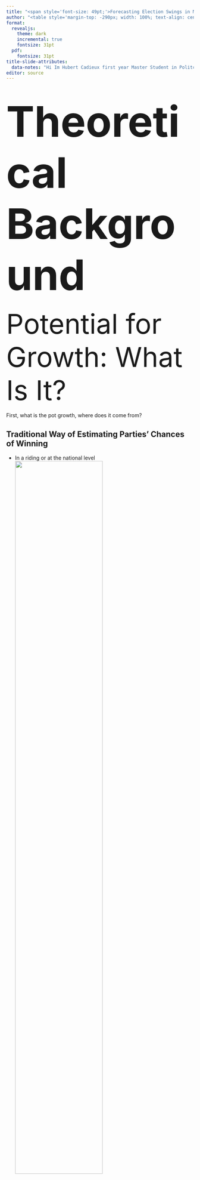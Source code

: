 ```yaml
---
title: "<span style='font-size: 49pt;'>Forecasting Election Swings in Multiparty Systems Using Underlying Potential for Growth of Parties</span>"
author: "<table style='margin-top: -290px; width: 100%; text-align: center;'><tr><td style='vertical-align: top; padding-right: 5px;'>Hubert Cadieux<br>Sarah-Jane Vincent<br>Camille Pelletier</td><td style='vertical-align: top;'>Catherine Ouellet<br>Jérémy Gilbert<br>Yannick Dufresne</td></tr></table>"
format:
  revealjs:
    theme: dark
    incremental: true
    fontsize: 31pt
  pdf:
    fontsize: 31pt
title-slide-attributes: 
  data-notes: "Hi Im Hubert Cadieux first year Master Student in Politcal Science at Université Laval<br>Planning on doing masters thesis on operationalisation political parties potential for growth in multiparty systems<br>With my colleagues, we wrote this article trying to empirically validate a measure of this concept by trying to forecast electoral swings"
editor: source
---
```


# [Theoretical Background]{style="font-size: 85pt;"}
[Potential for Growth: What Is It?]{style="font-size: 55pt;"}

::: {.notes}
First, what is the pot growth, where does it come from?
:::

## Traditional Way of Estimating Parties' Chances of Winning

::: {.nonincremental}
-   In a riding or at the national level
![](graphs/pres_spsa24/1_theoretical_example1.png){width=70%}
:::

::: {.notes}
It comes from the intuition <br>
Tradtional measures of vote intention fail to capture essential information about an electoral race 
:::


#
![](graphs/pres_spsa24/1_theoretical_example1.png){width=90%}

::: {.notes}
Let's take this fictional example. <br>
In this graph, the X-axis is the Projected Vote share of parties. <br>
We can come to the following conclusions in interpreting this graph: <br>
A has an excellent lead <br>
But B is a potential challenger <br>
C has no chance of winning.
:::


#
![](graphs/pres_spsa24/1_theoretical_example2.png){width=100%}

::: {.notes}
However, these conclusions completely go out the window when we interpret vote intention as a continuous spectrum <br>
EXPLAIN GRAPH <br>
Same fictional voters <br>
one side actual voters of the party, other side voters of other parties <br>
Ordered from Solid to fragile voters <br>
Ordered from reachable voters to unreachable <br>
Whole new set of conclusions <br>
A fragile shape <br>
B solid electoral base, but no potential to grow<br>
C small electoral base, but a lot of potential to grow<br>
so we can conclude that<br>
A and C are a communicating vase <br>
A has a good lead, but could relatively easily lose electors to party C<br>
B is easily in second place but cant go further. Hopes for A and C to separate votes between themselves. Will try to keep fragile electors<br>
C is far behind, but could make a play for fragile segments of the electorate of A.<br>
What if it does?
:::

#
![](graphs/pres_spsa24/1_theoretical_example3.png){width=100%}

::: {.notes}
We get a whole new picture.<br>
DRINK WATER
C and A switched<br>
Like I said, C could also gain less votes and give victory to B, but it is clear that the parties's strategies are far more different when we look deeper in the data.<br>
Operationalisation enables forecast and anticipate potential electoral swings like in this fictional example that traditional methods do not allow.<br>
Logic, intuition behind this.<br>
Two distincts concepts: potential for growth and vote solidity
:::

## Why Study It?

-   More nuanced interpretation of agregated vote intentions
-   Better allocation of parties' resources
-   Identifying parties' room to maneuver
-   Identifying parties' fragile segments of electorate
-   Improving electoral forecasting
-   Better anticipation of electoral swings

::: {.notes}
better alloc, example of party B: instead of trying to gain new voters, defend its fragile electors
:::

## [Research Question]{style="font-size: 85pt;"}

[Can the forecast of ]{style="font-size: 47pt;"} [***electoral swings***]{style="font-size: 55pt; color: #00BFFF;"} [be improved by quantifying a]{style="font-size: 47pt;"} [***party's potential for growth***]{style="font-size: 55pt; color: #00BFFF;"}?

<!--- Research question to validate --->

## Election Forecasting {.smaller}

<!-- Ajouter une source par model --> 

-   Small history
-   Four classes of forecasting methods
    1.  Structural models
    2.  Models based on the traditional vote intention question
    3.  Vote expectations, wisdom of the crowd
    4.  Combination of the three
-   These four models do not capture essential information
    -   Potential swings
    -   Fragile segments

::: {.notes}
Continue with Little breakdown<br>
History: since the 80s as academic enterprise<br>
:::

## Bridging this gap: the Relative Confidence Index (RCI)

<!-- Insister ici que c'est "théorique" -->

An innovative range approach to measure vote intention

::: {.notes}
to bridge this gap <br>
we bring forward a new range measure of vote intention<br>
relative confidence index
:::

## How is it Calculated?

![](graphs/pres_spsa24/2_rci_1.png)

::: {.notes}
to measure rci, we ask respondents on scale 0-10<br>
thats the continuous part<br>
WATER
:::


## How is it Calculated?
![](graphs/pres_spsa24/2_rci_2.png)

::: {.notes}
the relative part is that we<br>
substract the vote likelihood of the second party to vote likelhiood of the first: positive value<br>
Julie party a Tomas party c<br>
substract the vote likelihood of the first party to all other parties: negative value<br>
julie B and c<br>
positive: as you approach 10, the more solid is your vote<br>
negative: as you aproach 0, you gradually become a elector with more potential<br>
:::


## What Has Been Done With This Approach?

<!-- Ne pas commencer ton bullet point avec la référence: inverse les deux éléments d’info. Ce qui a été fait d’abord, la référence ensuite. Et assure-toi de bien faire ressortir en quoi cette approche apporte ou répond à de nouvelles questions par rapport aux notes de recherche précédentes. -->

::: {.nonincremental}
-   Dufresne et al. (2022): Le potentiel de croissance du Parti québécois : L’envers du vote (*The Potential for Growth of the Parti Québécois: The Flip Side of Voting*)
-   Déry et al. (2022): Sur le potentiel de croissance du Parti conservateur du Québec (*On the Potential for Growth of the Conservative Party of Quebec*)
-   *Unpublished* Cadieux et al. (2024?): On Volatility and Parties' Potential for Growth
:::

::: {.notes}
The measure has been introduced and presented descriptively in these 3 articles<br>
More descriptive rather than validating its value
:::

## Theoretical Benefits of Such Measure

-   More suitable to multiparty systems
-   Adding layer of choices → reduction of prediction error
-   More nuance to deal with undecided voters
-   Alleviate uncertainty associated with attitude/behaviour discrepancies
-   Makes a difference between unreachable and reachable electors → [***potential for growth***]{style="font-size: 40pt; color: #00BFFF;"}
-   Makes a difference between a solid and a fragile voter → [***vote solidity***]{style="font-size: 40pt; color: #00BFFF;"}

::: {.notes}
these articles also lay out the theoretical benefits of the measure
most important are
:::


# Data and Context

## Case Study

-   Quebec Provincial Election, 2022
- Election date: October 3rd, 2022
- First-past-the-post
- 125 electoral ridings
- Drastic decline of the majority government since then

::: {.notes}
alright if we go back to the research question, which is<br>
we used the months before and after Quebec Provincial Election of 2022 as case study<br>
for context, Quebec is a multiparty parliamentary system with first past the post elections where each party aims to elect a representative in 125 electoral ridings<br>
:::


## 2022 Election Results
![](graphs/pres_spsa24/6_casestudy_elxnresults.png)

::: {.notes}
CAQ (majority incumbent) won 90 ridings, majority of seats
If we look at the electoral results, we can clearly see that CAQ won by a landslide, even in popular vote.<br>
We can also observe the PQ, which had 15% of the popular vote and 2% of the seats
:::


## Projections from December 2023
![](graphs/pres_spsa24/6_casestudy_projections.png)

::: {.notes}
Projections from today show a complete different picture<br>
CAQ now sits 2nd in popular vote and 3rd in projected seats.<br>
CAQ **19 seats**
PQ is close to a majority with 57 projected seats and leads popular vote<br>
:::


##
[Could we have forecasted the rise of the PQ?]{style="font-size: 47pt;"}

![](graphs/pres_spsa24/6_casestudy_projections.png){width=530px}

:::{.notes}
This case study is perfect to test the rci as a measure of potential for growth: in a matter of 14 months, the PQ went from 2% of the seats to 46%. This enormous rise can definitely be studied through the lenses of potential for growth and vote solidity. Impossible to predict using traditional measures
:::

# [Hypotheses]{style="font-size: 85pt;"}

1. [PQ had high]{style="font-size: 47pt;"} [***potential for growth***]{style="font-size: 55pt; color: #00BFFF;"} [in ridings won by the CAQ]{style="font-size: 47pt;"}
2. [CAQ had low]{style="font-size: 47pt;"} [***vote solidity***]{style="font-size: 55pt; color: #00BFFF;"} [overall]{style="font-size: 47pt;"}

:::{.notes}
we lay out 2 hypotheses to test this
:::

## Datasets {.smaller}

::: columns
::: {.column width="50%"}
Potential for growth

-   Surveys
    -   Monthly surveys taken from January 2022 to August 2022 (n = 9,135)
    -   (in discussion to obtain Vote Compass' datasets)
-   2021 Canadian Census data (by provincial riding)
:::

::: {.column width="50%"}
Electoral swings

-   2022 Electoral results compared with Qc125.com December 2023 projections
:::
:::

::: {.notes}
To obtain estimates of potential for growth and vote solidity in each electoral riding, we used a combination of monthly surveys taken before the 2022 election.<br>
We are currently in discussion to obtain data from the Vote Compasses, which would gather hundreds of thousands data points.<br>
We projected the survey data on populational data from 2021 Canadian Census<br>

To compare with actual projections, we collected data from the survey aggregator Qc125.com, which is equivalent to 538 in the USA.
:::

# Methodology

::: {.notes}
The methodological part of this artile is related to the challenge of estimating the RCI at the riding level considering our 9000 data points
:::

## Estimating the RCI at the Riding-Level

::: {.nonincremental}
-   Step 1: compute regression models to predict the RCI using survey data
-   Step 2: predict those models on riding-level census data
-   Step 3: aggregate the RCI and its uncertainty using segments' weights in the riding
:::

:::{.notes}
So the 3 main steps are the following. We needed to estimate the negative and positive rci for each party in each riding.<br>
:::

## Step 1: Compute Regression Models to Predict the RCI Using Survey Data

-   Vote solidity: `lm(rci ~ age * langue * region * male)` but only for a party's current electoral base
-   Potential for growth: `lm(rci ~ age * langue * region * male)` but only for respondents who do not currently vote for the party
<!-- -   Vote intention: `multinom(party ~ age * langue * granular + male)` -->

:::{.notes}
Interaction term between age language gender and region<br>
The models were the same for vote sol and pot growth and were the same for each party<br>
Total of 10 models (5 parties TIMES 2 DV)<br>
<!-- Each riding was associated with one of the 17ish administrative regions of Quebec (some tweaks). Done because low number of respondents by some ridings.--->
:::

## Step 2: Predict Those Models on Riding-Level Census Data

```r
# Packages ----------------------------------------------------------------
library(dplyr)
# Data --------------------------------------------------------------------
Data <- readRDS("../_SharedFolder_article_pot-growth/data/marts/rci_by_riding/provqc2022/disaggregated/potgrowth_votesolidity.rds") %>% 
  filter(riding_id %in% c(258, 206) &
           model == "potgrowth" &
           langue == "french" &
           party %in% c("PQ", "CAQ")) %>% 
  mutate(Riding = case_when(
    riding_id == 258 ~ "Borduas",
    riding_id == 206 ~ "Granby"
    ),
         Region = case_when(
    riding_id == 258 ~ "Montérégie",
    riding_id == 206 ~ "Estrie"
    ),
         Gender = ifelse(male == 1, "Male", "Female"),
         Language = case_when(
           langue == "french" ~ "French",
           langue == "english" ~ "English"
           ),
         prct = round(prct, digits = 2),
         estimate = round(estimate, digits = 2),
         std.error = round(std.error, digits = 2)) %>% 
  arrange(-estimate) %>% 
  select(Riding, Region, Weight = prct, Language, Gender,
         Age = age, party, estimate,
         std.error) %>% 
  tidyr::pivot_wider(., names_from = "party",
              values_from = c("estimate", "std.error"),
              id_cols = c("Gender", "Age", "Language", "Riding", "Region", "Weight")) %>% 
  rename("Pot Growth\nEstimate CAQ" = estimate_CAQ,
         "Std Error CAQ" = std.error_CAQ,
         "Pot Growth\nEstimate PQ" = estimate_PQ,
         "Std Error PQ" = std.error_PQ) %>% 
  select(Riding, Region, Weight, Language, Gender,
         Age, `Pot Growth\nEstimate CAQ`, `Std Error CAQ`,
         `Pot Growth\nEstimate PQ`,
         `Std Error PQ`)
  
knitr::kable(Data) %>% 
  kableExtra::kable_styling(font_size = 20) %>% 
  kableExtra::column_spec(7, color = "white", background = "#00cccc") %>% 
  kableExtra::column_spec(9, color = "white", background = "#004C9D")
```

[*Example with potential for growth estimates for two parties, PQ and CAQ, in two ridings, Borduas and Granby, for francophones segments*]{style="font-size: 12pt;"}

:::{.notes}
example french women 34 years or younger<br>
we can also observe the different weights in the riding of each segment.<br>
we can also observe that the same profile in a riding from a different region has different predictions<br>
WATER
:::

<!---
## 
```r
# Packages ----------------------------------------------------------------
library(dplyr)
# Data --------------------------------------------------------------------
Data <- readRDS("../_SharedFolder_article_pot-growth/data/marts/rci_by_riding/provqc2022/disaggregated/potgrowth_votesolidity.rds") %>% 
  filter(riding_id %in% c(258, 252) &
           model == "potgrowth" &
           langue == "french" &
           party %in% c("PQ", "CAQ")) %>% 
  mutate(Riding = case_when(
    riding_id == 258 ~ "Borduas",
    riding_id == 252 ~ "Montarville"
    ),
         Region = case_when(
    riding_id == 258 ~ "Montérégie",
    riding_id == 252 ~ "Montérégie"
    ),
         Gender = ifelse(male == 1, "Male", "Female"),
         Language = case_when(
           langue == "french" ~ "French",
           langue == "english" ~ "English"
           ),
         prct = round(prct, digits = 2),
         estimate = round(estimate, digits = 2),
         std.error = round(std.error, digits = 2)) %>% 
  arrange(-estimate) %>% 
  select(Riding, Region, Weight = prct, Language, Gender,
         Age = age, party, estimate,
         std.error) %>% 
  tidyr::pivot_wider(., names_from = "party",
              values_from = c("estimate", "std.error"),
              id_cols = c("Gender", "Age", "Language", "Riding", "Region", "Weight")) %>% 
  rename("Pot Growth\nEstimate CAQ" = estimate_CAQ,
         "Std Error CAQ" = std.error_CAQ,
         "Pot Growth\nEstimate PQ" = estimate_PQ,
         "Std Error PQ" = std.error_PQ) %>% 
  select(Riding, Region, Weight, Language, Gender,
         Age, `Pot Growth\nEstimate CAQ`, `Std Error CAQ`,
         `Pot Growth\nEstimate PQ`,
         `Std Error PQ`)
knitr::kable(Data) %>% 
  kableExtra::kable_styling(font_size = 20) %>% 
  kableExtra::column_spec(7, color = "white", background = "#00cccc") %>% 
  kableExtra::column_spec(9, color = "white", background = "#004C9D")
```

[*Same profiles from the same regions have the same estimates*]{style="font-size: 12pt;"}

:::{.notes}
here we can observe that profiles in ridings from the same regions have the same predictions.<br>
By riding differences will come for the socio-demographical composition
:::
--->

## Step 3: Aggregate the RCI and Its Uncertainty Using Segments' Weights in the Riding

::: columns
::: {.column width="50%"}
```r
# Packages ----------------------------------------------------------------
library(dplyr)
# Data --------------------------------------------------------------------
Data <- readRDS("../_SharedFolder_article_pot-growth/data/marts/rci_by_riding/provqc2022/disaggregated/potgrowth_votesolidity.rds") %>% 
  filter(riding_id %in% c(258, 252) &
           model == "potgrowth" &
           langue == "french" &
           party %in% c("PQ", "CAQ")) %>% 
  mutate(Riding = case_when(
    riding_id == 258 ~ "Borduas",
    riding_id == 252 ~ "Montarville"
    ),
         Region = case_when(
    riding_id == 258 ~ "Montérégie",
    riding_id == 252 ~ "Montérégie"
    ),
         Gender = ifelse(male == 1, "Male", "Female"),
         Language = case_when(
           langue == "french" ~ "French",
           langue == "english" ~ "English"
           ),
         prct = round(prct, digits = 2),
         estimate = round(estimate, digits = 2),
         std.error = round(std.error, digits = 2)) %>% 
  arrange(-estimate) %>% 
  select(Riding, Region, Weight = prct, Language, Gender,
         Age = age, party, estimate,
         std.error) %>% 
  tidyr::pivot_wider(., names_from = "party",
              values_from = c("estimate", "std.error"),
              id_cols = c("Gender", "Age", "Language", "Riding", "Region", "Weight")) %>% 
  rename("Pot Growth\nEstimate CAQ" = estimate_CAQ,
         "Std Error CAQ" = std.error_CAQ,
         "Pot Growth\nEstimate PQ" = estimate_PQ,
         "Std Error PQ" = std.error_PQ) %>% 
  select(Riding, Region, Weight, Language, Gender,
         Age, `Pot Growth\nEstimate CAQ`, `Std Error CAQ`,
         `Pot Growth\nEstimate PQ`,
         `Std Error PQ`)
knitr::kable(Data) %>% 
  kableExtra::kable_styling(font_size = 9) %>% 
  kableExtra::column_spec(3, color = "white", background = "red") %>% 
  kableExtra::column_spec(7, color = "white", background = "#00cccc") %>% 
  kableExtra::column_spec(9, color = "white", background = "#004C9D")
```
:::

::: {.column width="45%"}
```r
# Packages ----------------------------------------------------------------
library(dplyr)
# Data --------------------------------------------------------------------
Data <- readRDS("../_SharedFolder_article_pot-growth/data/marts/rci_by_riding/provqc2022/disaggregated/potgrowth_votesolidity.rds") %>% 
  filter(riding_id %in% c(258, 252) &
           model == "potgrowth" &
           langue == "french" &
           party %in% c("PQ", "CAQ")) %>% 
  mutate(Riding = case_when(
    riding_id == 258 ~ "Borduas",
    riding_id == 252 ~ "Montarville"
    ),
         Region = case_when(
    riding_id == 258 ~ "Montérégie",
    riding_id == 252 ~ "Montérégie"
    ),
         Gender = ifelse(male == 1, "Male", "Female"),
         Language = case_when(
           langue == "french" ~ "French",
           langue == "english" ~ "English"
           ),
         prct = round(prct, digits = 2),
         estimate = round(estimate, digits = 2),
         std.error = round(std.error, digits = 2)) %>% 
  arrange(-estimate) %>% 
  select(Riding, Region, Weight = prct, Language, Gender,
         Age = age, party, estimate,
         std.error) %>% 
  tidyr::pivot_wider(., names_from = "party",
              values_from = c("estimate", "std.error"),
              id_cols = c("Gender", "Age", "Language", "Riding", "Region", "Weight")) %>% 
  rename("Pot Growth\nEstimate CAQ" = estimate_CAQ,
         "Std Error CAQ" = std.error_CAQ,
         "Pot Growth\nEstimate PQ" = estimate_PQ,
         "Std Error PQ" = std.error_PQ) %>% 
  select(Riding, Region, Weight, Language, Gender,
         Age, `Pot Growth\nEstimate CAQ`, `Std Error CAQ`,
         `Pot Growth\nEstimate PQ`,
         `Std Error PQ`)

Agg <- Data %>% 
  mutate(weighted_estimate_CAQ = `Pot Growth\nEstimate CAQ` * Weight,
         weighted_estimate_PQ = `Pot Growth\nEstimate PQ` * Weight) %>% 
  group_by(Riding) %>% 
  summarise(`Weighted mean\nCAQ` = round(sum(weighted_estimate_CAQ) / sum(Weight), 2),
            `Weighted mean\nPQ`  = round(sum(weighted_estimate_PQ) / sum(Weight), 2))

knitr::kable(Agg) %>% 
  kableExtra::kable_styling(font_size = 25)
```

[*The weighted standard error is also calculated.*]{style="font-size: 12pt;"}

:::{.notes}
We simply did a weighted mean
:::


:::
:::


## Output of the Aggregation

```r
library(dplyr)
library(ggplot2)

ridings <- readRDS("../_SharedFolder_article_pot-growth/data/warehouse/dimensions/prov_ridings/data.rds")

Data <- readRDS("../_SharedFolder_article_pot-growth/data/marts/rci_by_riding/provqc2022/aggregated/potgrowth_votesolidity.rds") %>% 
  left_join(., ridings, by = "riding_id") %>% 
  filter(party %in% c("PQ", "CAQ") &
           model == "potgrowth" &
           riding_id != "938") %>% 
  group_by(party) %>% 
  mutate(rank = rank(-weighted_mean_estimate),
         riding_name = tidytext::reorder_within(riding_name, weighted_mean_estimate, party)) %>% 
  filter(rank <= 10)

colors <- c("CAQ" = "#00cccc", "PQ" = "#004C9D")
ggplot(Data, aes(x = weighted_mean_estimate, y = riding_name,
                 color = party)) +
  facet_wrap(~party, scales = "free_y") +
  tidytext::scale_y_reordered() +
  clessnverse::theme_clean_light() +
  geom_point() +
  geom_linerange(aes(xmin = conf_low, xmax = conf_high)) +
  guides(color = "none") +
  scale_color_manual(values = colors) +
  xlab("\nPotential for Growth Estimate\n") +
  ylab("") +
  theme(axis.title.x = element_text(hjust = 0.5, size = 20),
        axis.text.y = element_text(size = 14))

```

:::{.notes}
top 10 ridings for PQ and CAQ in potential for growth estimate.<br>
Important to remember that there is also this estimate for vote solidity following the exact same steps
:::

# Results: Can it Improve the Forecasting of Electoral Swings? The Case of the PQ

## Descriptive : Distribution of Potential for Growth of Ridings

```r
# data loading ------------------------------------------------------------
df <- readRDS("../_SharedFolder_article_pot-growth/data/marts/rci_by_riding/provqc2022/aggregated/potgrowth_votesolidity.rds")
# data wrangling ----------------------------------------------------------
df_pg <- df %>% 
  filter(model == "potgrowth", riding_id != "938") %>% 
  mutate(weighted_mean_estimate == ifelse(weighted_mean_estimate > 0, 0, weighted_mean_estimate))
df_pg$party[df_pg$party == "PLQ"] <- "QLP"
df_pg$party[df_pg$party == "PCQ"] <- "CPQ"
df_pg$party <- factor(df_pg$party, levels = c("CPQ", "PQ", "QS", "QLP", "CAQ"))
df_vs <- df %>% 
  filter(model == "vote_solidity", riding_id != "938")
df_vs$party[df_vs$party == "PLQ"] <- "QLP"
df_vs$party[df_vs$party == "PCQ"] <- "CPQ"
df_vs$party <- factor(df_vs$party, levels = c("CPQ", "PQ", "QS", "QLP", "CAQ"))
# graphs ------------------------------------------------------------------
colors <- c("CAQ" = "#00cccc", "QLP" = "#ED1A2D", "PQ" = "#004C9D", "QS" = "#FF5605", "CPQ" = "purple")
ggplot(df_pg, aes(x = weighted_mean_estimate, y = party, fill = party, color = party)) +
  ggridges::geom_density_ridges(alpha = 0.4, color = "white", quantile_lines = TRUE) +
  scale_fill_manual(values = colors) +
  scale_color_manual(values = colors) +
  labs(title = "", x = "\nPotential for Growth Estimate Using RCI\n", y = "",
       caption = "The quantile lines represent the 25th, 50th and 75th percentiles of the distribution") +
  clessnverse::theme_clean_light() +
  theme(legend.position = "none",
        axis.title.x = element_text(hjust = 0.5, size = 20),
        axis.text.x = element_text(size = 20),
        axis.text.y = element_text(size = 20),
        plot.caption = element_text(size = 12)) 
```

:::{.notes}
First, intriguing that CAQ is 1st in potential for growth<br>
Second, PQ is leading among challenger parties<br>
WATER
:::

## Descriptive : Distribution of Vote Solidity of Ridings


```r
ggplot(df_vs, aes(x = weighted_mean_estimate, y = party, fill = party, color = party)) +
  ggridges::geom_density_ridges(alpha = 0.4, color = "white", quantile_lines = TRUE) +
  scale_fill_manual(values = colors) +
  scale_color_manual(values = colors) +
  labs(title = "", x = "\nVote Solidity Estimate Using RCI\n", y = "",
       caption = "The quantile lines represent the 25th, 50th and 75th percentiles of the distribution") +
  clessnverse::theme_clean_light() +
  theme(legend.position = "none",
        axis.title.x = element_text(hjust = 0.5, size = 20),
        axis.text.x = element_text(size = 20),
        axis.text.y = element_text(size = 20),
        plot.caption = element_text(size = 12)) 
```

:::{.notes}
When we look vote solidity, results are less what we expected<br>
CAQ is still leading. We expected CAQ to have more fragile ridings.<br>
Even though CAQ had solid vote, we still expect the following: PQ had high pot growth in ridings CAQ won.<br>
That means that if CAQ were to fail (which should not have been likely from this analysis), we should expect PQ to rise and not another challenger.<br>
This leads us to the following analysis using TRADITIONAL MEASURE, vote shares:
:::


## Using 2022 Vote Shares

```r
ResultsQc125 <- left_join(readRDS("../_SharedFolder_article_pot-growth/data/warehouse/step2_electoral_swings/qc125_provqc2022.rds"),
                          readRDS("../_SharedFolder_article_pot-growth/data/warehouse/step2_electoral_swings/results_provqc2022.rds"),
                          by = c("riding_id", "party")) %>%
  tidyr::drop_na() %>% 
  mutate(delta = proj_vote - prop_vote) %>% 
  group_by(riding_id) %>% 
  mutate(winner2022 = ifelse(prop_vote == max(prop_vote), 1, 0),
         winnernow = ifelse(proj_vote == max(proj_vote), 1, 0))

DataAgg <- readRDS("../_SharedFolder_article_pot-growth/data/marts/rci_by_riding/provqc2022/aggregated/potgrowth_votesolidity.rds") %>%
  select(riding_id, party, model, estimate = weighted_mean_estimate, stderr = weighted_stderr) %>%
  left_join(., ResultsQc125, by = c("riding_id", "party")) %>% 
  filter(riding_id != "938") %>% # removing Ungava too uncertain
  tidyr::drop_na() %>% 
  mutate(conf.low = estimate - stderr*1.96,
         conf.high = estimate + stderr*1.96)

CaqWon <- DataAgg %>% 
  filter(party == "CAQ" & model == "vote_solidity" &
           winner2022 == 1) %>% 
  ungroup() %>% 
  select(riding_id, votesolCAQ = estimate, caq_still_winning = winnernow)

# Graph ------------------------------------------------------------------

colors <- c("CAQ" = "#00cccc", "PLQ" = "#ED1A2D", "PQ" = "#004C9D", "QS" = "#FF5605", "PCQ" = "purple")

Data <- DataAgg %>% 
  filter(riding_id %in% CaqWon$riding_id &
           party != "CAQ" & model == "potgrowth") %>% 
  select(riding_id, riding_name, party, potgrowth = estimate, prop_vote22 = prop_vote,
         delta, winnernow) %>% 
  mutate(prop_vote22 = prop_vote22 * 100) %>% 
  tidyr::pivot_longer(., cols = c("potgrowth", "prop_vote22"),
                      names_to = "method") %>% 
  left_join(., CaqWon, by = "riding_id") %>% 
  mutate(winnernow = ifelse(winnernow == 1, "Leading as of\nlatest projections", "Still behind"),
         method = ifelse(method == "potgrowth", "Potential for Growth Estimate", "Vote share in 2022 (%)"),
         caq_still_winning = ifelse(caq_still_winning == 1, "CAQ still winning", "Challenger winning"))

means <- Data %>% 
  filter(method == "Vote share in 2022 (%)") %>% 
  group_by(party, method) %>% 
  summarise(mean = mean(value))

Data %>% 
  filter(method == "Vote share in 2022 (%)") %>% 
  mutate(delta = delta*100) %>% 
  ggplot(aes(x = reorder(riding_name, votesolCAQ), y = value)) +
  geom_linerange(aes(ymin = -Inf, ymax = Inf,
                     color = caq_still_winning),
                 alpha = 0.6, linewidth = 0.1) +
  scale_color_manual(name = "", values = c("grey20", "grey85")) +
  guides(color = guide_legend(
    override.aes = list(alpha = 1,
                        linewidth = 0.5)
  )) +
  ggnewscale::new_scale_color() +
  geom_hline(data = means, aes(yintercept = mean,
                               color = party),
             show.legend = F, linetype = "dashed",
             linewidth = 0.8, alpha = 0.4) +
  geom_point(aes(color = party,
                 size = delta),
             alpha = 0.4,
             shape = 19,
             stroke = NA) +
  guides(color = "none",
         size = guide_legend(title = "Gains by the\nchallenger since\n2022 (vote shares %)",
                             title.position = "top")) +
  scale_color_manual(values = colors) +
  scale_size_continuous(range = c(1, 5)) +
  scale_x_discrete(expand = c(0.015, 0.015)) +
  ylab("\nVote share in 2022 (%)\n") +
  xlab("\nRidings won by the CAQ\n(ordered from least to most solid)\n") +
  clessnverse::theme_clean_light() +
  labs(caption = "Dashed lines represent the mean of the measure.\nUngava riding was removed due to the uncertainty of its estimate.") +
  theme(axis.title.x = element_text(hjust = 0.5, size = 15),
        axis.title.y = element_text(hjust = 0.5),
        legend.title = element_text(),
        strip.placement = "outside",
        strip.text.y = element_text(size = 15),
        panel.grid.major.x = element_line(color = "grey85", linewidth = 0.15),
        panel.grid.minor.x = element_blank(),
        axis.text.x = element_text(angle = 90, hjust = 1, vjust = 0.5, size = 4),
        axis.text.y = element_text(size = 11),
        legend.position = "right")
```
[*Among challengers, PQ is first in 46% of the ridings.*]{style="font-size: 12pt;"}

:::{.notes}
I'll take some time to explain this one.<br>
x-axis<br>
y-axis<br>
Observation: Difficult to predict from this that PQ would rise.<br>
Among challengers, PQ leads in 46% of the ridings won by CAQ
:::

<!-- From this graph, impossible to explain the montée of the PQ -->

## Using Potential for Growth

```r
means <- Data %>% 
  filter(method == "Potential for Growth Estimate") %>% 
  group_by(party, method) %>% 
  summarise(mean = mean(value))

Data %>% 
  filter(method == "Potential for Growth Estimate") %>% 
  mutate(delta = delta*100) %>% 
  ggplot(aes(x = reorder(riding_name, votesolCAQ), y = value)) +
  geom_linerange(aes(ymin = -Inf, ymax = Inf,
                     color = caq_still_winning),
                 alpha = 0.6, linewidth = 0.1) +
  scale_color_manual(name = "", values = c("grey20", "grey85")) +
  guides(color = guide_legend(
    override.aes = list(alpha = 1,
                        linewidth = 0.5)
  )) +
  ggnewscale::new_scale_color() +
  geom_hline(data = means, aes(yintercept = mean,
                               color = party),
             show.legend = F, linetype = "dashed",
             linewidth = 0.8, alpha = 0.4) +
  geom_point(aes(color = party,
                 size = delta),
             alpha = 0.4,
             shape = 19,
             stroke = NA) +
  guides(color = "none",
         size = guide_legend(title = "Gains by the\nchallenger since\n2022 (vote shares %)",
                             title.position = "top")) +
  scale_color_manual(values = colors) +
  scale_size_continuous(range = c(1, 5)) +
  scale_x_discrete(expand = c(0.015, 0.015)) +
  ylab("\nPotential for Growth Estimate\n") +
  xlab("\nRidings won by the CAQ\n(ordered from least to most solid)\n") +
  clessnverse::theme_clean_light() +
  labs(caption = "Dashed lines represent the mean of the measure.\nUngava riding was removed due to the uncertainty of its estimate.") +
  theme(axis.title.x = element_text(hjust = 0.5, size = 15),
        axis.title.y = element_text(hjust = 0.5),
        legend.title = element_text(),
        strip.placement = "outside",
        strip.text.y = element_text(size = 15),
        panel.grid.major.x = element_line(color = "grey85", linewidth = 0.15),
        panel.grid.minor.x = element_blank(),
        axis.text.x = element_text(angle = 90, hjust = 1, vjust = 0.5, size = 4),
        axis.text.y = element_text(size = 11),
        legend.position = "right")
```
[*Among challengers, PQ is first in 85% of the ridings.*]{style="font-size: 12pt;"}

:::{.notes}
If we do the same graph but by changing the traditional measure with the potential for growth estimates...<br>
PQ is now clearly in the best position among challengers to take over if CAQ fails.<br>
Leads in 85% of the ridings<br>
WATER
:::

<!-- From this graph, PQ in good position in ridings CAQ won.-->
<!-- Needs a catalyst!!! -->

## Conclusions

1. PQ had high potential for growth in ridings won by the CAQ → confirmed
2. CAQ had low vote solidity overall → rejected

# Article Contributions

::: {.nonincremental}
-   Empirical results to validate the concept of potential for growth
-   Broadening the recognition of the concept in the field
-   Explore basic and simplified operationalisations
-   Opening the door to more complex operationalisations
- More case studies
  - 2021 Canadian Federal Election
  - 2024 (?) Canadian Federal Election
  
:::

::: {.notes}
So this article brings some validation to the RCI and this method of aggregating it for Potential for Growth<br>
However, results are more intriguing in the case of vote solidity.<br>
The decline of the CAQ was not likely by the results presented in this article.<br>
Next steps for this article include more comlex and nuanced operationalisations as well as adding more case studies<br>
Thank you
:::


# Discussion & Next Steps

## The End of the Line?

-   Preliminary weak findings: caution against premature dismissal of the concept
-   Solid theoretical foundation, derived from logical intuitions
-   Only a handful of operationalisations have been explored as of yet
    -   Broad range of research possibilities

## Improving its Conceptualization

-   Catalysts
    -   Electoral campaign
    -   Salient events
    -   Parties' efforts to reach segments
-   Position of parties and public opinion on salient issues
    -   Parties' room to maneuver
-   Political sophistication
- Does potential for growth vary through time?

## Operationalisation of the Concepts

-   Challenge: need to start with simplistic measures before going into more complicated operationalisations
- Current limit: party models are independent one another
-   Catalysts

## More Case Studies

- 2021 Canadian Federal Election
- 2024 (?) Canadian Federal Election

## Improving the Models

-   Adding independent variables (income, education, etc.)
    -   Need more data points to add independent variables → VPL (Vote Compass)
    -   (For the synthetic post-stratification table)
-   Testing other types of models
    -   Random forest
    -   Gradient boosting

## Survey Experiments: Better Validation at the Individual Level

-   Panel before and after election to follow the variation across the same individuals
- Survey experiments to test potential framing effects

## The ***Real*** End of the Line {.smaller}

<!-- faire un lien avec mon mémoire -->

**Theoretically valid quantitative indicators of:**

-   The propensity of an individual or group to support a political party, given targeted efforts towards them.
-   The fragility of segments within a party's current electoral base
-   The room to maneuver of parties
    -   Optimal positions on salient issues
    -   Segments to target
    - Valuable information for political communication
-   The estimable number of seats that is possibly reachable by a party if an election campaign would be launched today
  - Given its current positions on salient issues
  - Given its optimal positions on salient issues


## Dufresne et al. 2022
![](graphs/pres_spsa24/3_done.png)

::: {.notes}
we can see this kind of vizualisation<br>
where we see the mean rci of a party's voters for other parties.<br>
by looking through the 2018 panel, we could interpret that the PQ had high potential for growth for electors of CAQ and QS 
:::



## Déry et al. 2022
![](graphs/pres_spsa24/3_done2.png)

::: {.notes}
we opted for a more simplistic portrait of the electoral<br>
rectangles with dotted border are potential electors for a party
:::


## Cadieux et al. 2024?
![](graphs/pres_spsa24/3_done3.png)

:::{.notes}
in this paper that I wrote, trying to get published with my colleague gurth rémy<br>
some weak validation of the rci as a condition for local electoral volatility 
:::

## Theoretical Benefits of Such Measure

-   More suitable to multiparty systems
-   Adding layer of choices → reduction of prediction error
-   More nuance to deal with undecided voters
-   Alleviate uncertainty associated with attitude/behaviour discrepancies
-   Makes a difference between unreachable and reachable electors → [***potential for growth***]{style="font-size: 40pt; color: #00BFFF;"}
-   Makes a difference between a solid and a fragile voter → [***vote solidity***]{style="font-size: 40pt; color: #00BFFF;"}


## Validity at the Individual Level

::: {.notes}
What does it mean to be a 3, a -2 or a 6?
Here we have the aggregated predictive outcomes of a logit regression with the traditional, binary vote intention question as the DV<br>
it allows us to pinpoint some threshold where the RCI is more surely turned into a vote intention<br>
Limit: vote intent at the same point in time than the rci, so really just matter of coherence of respondents
:::

![](graphs/pres_spsa24/4_validity.png)